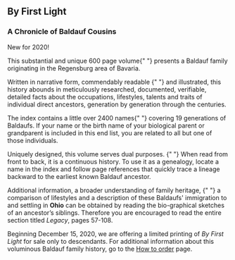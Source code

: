 
<ByFirstLightCover />

<div className="by-first-light">

<h2 className="book-title">By First Light</h2>
<h3 className="book-subtitle">A Chronicle of Baldauf Cousins</h3>

<div className="highlight">New for 2020!</div>

<p>
  <span className="lead-in">This substantial and unique 600 page volume</span>{" "}
  presents a Baldauf family originating in the Regensburg area of Bavaria.
</p>

<p>
  <span className="lead-in">
    Written in narrative form, commendably readable
  </span>{" "}
  and illustrated, this history abounds in meticulously researched, documented,
  verifiable, detailed facts about the occupations, lifestyles, talents and
  traits of individual direct ancestors, generation by generation through the
  centuries.
</p>
<p>
  <span className="lead-in">The index contains a little over 2400 names</span>{" "}
  covering 19 generations of Baldaufs. If your name or the birth name of your
  biological parent or grandparent is included in this end list, you are related
  to all but one of those individuals.
</p>
<p>
  <span className="lead-in">
    Uniquely designed, this volume serves dual purposes.
  </span>{" "}
  When read from front to back, it is a continuous history. To use it as a
  genealogy, locate a name in the index and follow page references that quickly
  trace a lineage backward to the earliest known Baldauf ancestor.
</p>
<p>
  <span className="lead-in">
    Additional information, a broader understanding of family heritage,
  </span>{" "}
  a comparison of lifestyles and a description of these Baldaufs' immigration to
  and settling in <b>Ohio</b> can be obtained by reading the bio-graphical
  sketches of an ancestor’s siblings. Therefore you are encouraged to read the
  entire section titled <i>Legacy</i>, pages 57-108.
</p>

Beginning December 15, 2020, we are offering a limited printing of _By First Light_
for sale only to descendants. For additional information about this voluminous Baldauf
family history, go to the [How to order](/how-to-order) page. 

</div>

